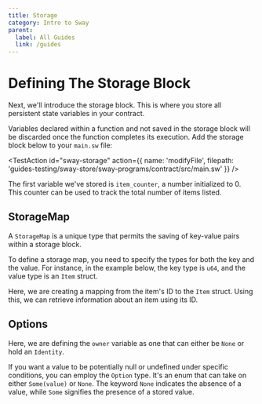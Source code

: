 ```yaml
---
title: Storage
category: Intro to Sway
parent:
  label: All Guides
  link: /guides
---
```


# Defining The Storage Block

Next, we'll introduce the storage block. This is where you store all persistent state variables in your contract.

Variables declared within a function and not saved in the storage block will be discarded once the function completes its execution. Add the storage block below to your `main.sw` file:

<TestAction
id="sway-storage"
action={{
  name: 'modifyFile',
  filepath: 'guides-testing/sway-store/sway-programs/contract/src/main.sw'
}}
/>

<CodeImport
  file="../../examples/intro-to-sway/sway-store/sway-programs/contract/src/main.sw"
  comment="storage"
  commentType="//"
  lang="sway"
/>

The first variable we've stored is `item_counter`, a number initialized to 0. This counter can be used to track the total number of items listed.

## StorageMap

A `StorageMap` is a unique type that permits the saving of key-value pairs within a storage block.

To define a storage map, you need to specify the types for both the key and the value. For instance, in the example below, the key type is `u64`, and the value type is an `Item` struct.

<CodeImport
  file="../../examples/intro-to-sway/sway-store/sway-programs/contract/src/main.sw"
  comment="storage_map"
  commentType="//"
  lang="sway"
/>

Here, we are creating a mapping from the item's ID to the `Item` struct. Using this, we can retrieve information about an item using its ID.

## Options

Here, we are defining the `owner` variable as one that can either be `None` or hold an `Identity`.

<CodeImport
  file="../../examples/intro-to-sway/sway-store/sway-programs/contract/src/main.sw"
  comment="storage_option"
  commentType="//"
  lang="sway"
/>

If you want a value to be potentially null or undefined under specific conditions, you can employ the `Option` type. It's an enum that can take on either `Some(value)` or `None`. The keyword `None` indicates the absence of a value, while `Some` signifies the presence of a stored value.
